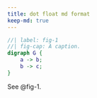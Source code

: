 ```yaml
---
title: dot float md format
keep-md: true
---
```


```dot
//| label: fig-1
//| fig-cap: A caption.
digraph G {
    a -> b;
    b -> c;
}
```

See @fig-1.